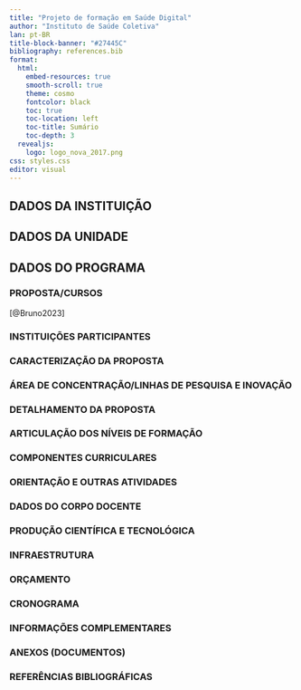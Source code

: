 ```yaml
---
title: "Projeto de formação em Saúde Digital"
author: "Instituto de Saúde Coletiva"
lan: pt-BR
title-block-banner: "#27445C"
bibliography: references.bib
format: 
  html:
    embed-resources: true
    smooth-scroll: true
    theme: cosmo
    fontcolor: black
    toc: true
    toc-location: left
    toc-title: Sumário
    toc-depth: 3
  revealjs: 
    logo: logo_nova_2017.png
css: styles.css
editor: visual
---
```


## DADOS DA INSTITUIÇÃO

## DADOS DA UNIDADE

## DADOS DO PROGRAMA

### PROPOSTA/CURSOS

[@Bruno2023]

### INSTITUIÇÕES PARTICIPANTES

### CARACTERIZAÇÃO DA PROPOSTA

### ÁREA DE CONCENTRAÇÃO/LINHAS DE PESQUISA E INOVAÇÃO

### DETALHAMENTO DA PROPOSTA

### ARTICULAÇÃO DOS NÍVEIS DE FORMAÇÃO

### COMPONENTES CURRICULARES

### ORIENTAÇÃO E OUTRAS ATIVIDADES

### DADOS DO CORPO DOCENTE

### PRODUÇÃO CIENTÍFICA E TECNOLÓGICA

### INFRAESTRUTURA

### ORÇAMENTO

### CRONOGRAMA

### INFORMAÇÕES COMPLEMENTARES

### ANEXOS (DOCUMENTOS)

### REFERÊNCIAS BIBLIOGRÁFICAS
